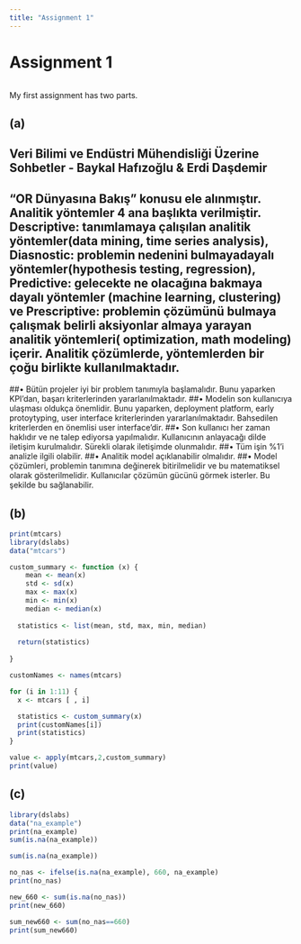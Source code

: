 ```yaml
---
title: "Assignment 1"
---
```


# Assignment 1

```r


```

My first assignment has two parts.

## (a)

## Veri Bilimi ve Endüstri Mühendisliği Üzerine Sohbetler - Baykal Hafızoğlu & Erdi Daşdemir

## “OR Dünyasına Bakış” konusu ele alınmıştır. Analitik yöntemler 4 ana başlıkta verilmiştir. Descriptive: tanımlamaya çalışılan analitik yöntemler(data mining, time series analysis), Diasnostic: problemin nedenini bulmayadayalı yöntemler(hypothesis testing, regression), Predictive: gelecekte ne olacağına bakmaya dayalı yöntemler (machine learning, clustering) ve Prescriptive: problemin çözümünü bulmaya çalışmak belirli aksiyonlar almaya yarayan analitik yöntemleri( optimization, math modeling) içerir. Analitik çözümlerde, yöntemlerden bir çoğu birlikte kullanılmaktadır.

##• Bütün projeler iyi bir problem tanımıyla başlamalıdır. Bunu yaparken KPI’dan, başarı kriterlerinden yararlanılmaktadır. ##• Modelin son kullanıcıya ulaşması oldukça önemlidir. Bunu yaparken, deployment platform, early protoytyping, user interface kriterlerinden yararlanılmaktadır. Bahsedilen kriterlerden en önemlisi user interface’dir. ##• Son kullanıcı her zaman haklıdır ve ne talep ediyorsa yapılmalıdır. Kullanıcının anlayacağı dilde iletişim kurulmalıdır. Sürekli olarak iletişimde olunmalıdır. ##• Tüm işin %1’i analizle ilgili olabilir. ##• Analitik model açıklanabilir olmalıdır. ##• Model çözümleri, problemin tanımına değinerek bitirilmelidir ve bu matematiksel olarak gösterilmelidir. Kullanıcılar çözümün gücünü görmek isterler. Bu şekilde bu sağlanabilir.

## (b)

```r
print(mtcars)
library(dslabs)
data("mtcars")

custom_summary <- function (x) {
    mean <- mean(x)
    std <- sd(x)
    max <- max(x)
    min <- min(x)
    median <- median(x)
    
  statistics <- list(mean, std, max, min, median)
  
  return(statistics)
  
}


```

```r
customNames <- names(mtcars)

for (i in 1:11) {
  x <- mtcars [ , i]

  statistics <- custom_summary(x)
  print(customNames[i])
  print(statistics)
}


```

```r

value <- apply(mtcars,2,custom_summary)
print(value)
```

## (c)

```r
library(dslabs)
data("na_example")
print(na_example)
sum(is.na(na_example)) 

```

```r
sum(is.na(na_example)) 
```

```r
no_nas <- ifelse(is.na(na_example), 660, na_example) 
print(no_nas)
```

```r
new_660 <- sum(is.na(no_nas))
print(new_660)

```

```r
sum_new660 <- sum(no_nas==660)
print(sum_new660)

```
